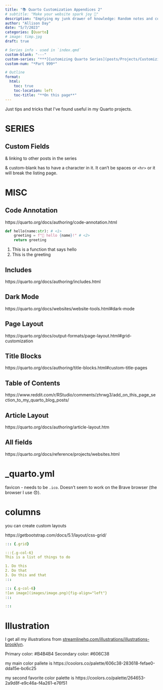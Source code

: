 ```yaml
---
title: "📚 Quarto Customization Appendices 2"
# subtitle: "Make your website spark joy 🌟"
description: "Emptying my junk drawer of knowledge: Random notes and code snippets that I've found useful in my Quarto projects"
author: "Allison Day"
date: "5/7/2023"
categories: [Quarto]
# image: timp.jpg
draft: true

# Series info - used in `index.qmd`
custom-blank: "---"
custom-series: "***[Customizing Quarto Series](posts/Projects/CustomizingQuarto/CustomizingQuarto_project.qmd)***"
custom-num: "*Part 999*"

# Outline
format: 
  html: 
    toc: true 
    toc-location: left 
    toc-title: "**On this page**" 
---
```


Just tips and tricks that I've found useful in my Quarto projects.


# SERIES

## Custom Fields

& linking to other posts in the series

& custom-blank has to have a character in it. It can't be spaces or `<hr>` or it will break the listing page.

# MISC

## Code Annotation

https://quarto.org/docs/authoring/code-annotation.html

``` python
def hello(name:str): # <1>
    greeting = f"👋 hello {name}!" # <2>
    return greeting
```
1. This is a function that says hello
2. This is the greeting

## Includes

https://quarto.org/docs/authoring/includes.html

## Dark Mode

https://quarto.org/docs/websites/website-tools.html#dark-mode

## Page Layout

https://quarto.org/docs/output-formats/page-layout.html#grid-customization

## Title Blocks

https://quarto.org/docs/authoring/title-blocks.html#custom-title-pages


## Table of Contents

https://www.reddit.com/r/RStudio/comments/zhrwg3/add_on_this_page_section_to_my_quarto_blog_posts/

## Article Layout

https://quarto.org/docs/authoring/article-layout.htm

## All fields

https://quarto.org/docs/reference/projects/websites.html


# _quarto.yml

favicon - needs to be `.ico`. Doesn't seem to work on the Brave browser (the browser I use 😞).


# columns

you can create custom layouts 

https://getbootstrap.com/docs/5.1/layout/css-grid/

```yaml
::: {.grid}

:::{.g-col-6}
This is a list of things to do

1. Do this
2. Do that
3. Do this and that
:::

::: {.g-col-6}
![an image](images/image.png){fig-align="left"}
:::

:::
```

# Illustration

I get all my illustrations from [streamlinehq.com/illustrations/illustrations-brooklyn](https://www.streamlinehq.com/illustrations/illustrations-brooklyn). 

Primary color: #B4B4B4
Secondary color: #606C38

my main color pallete is https://coolors.co/palette/606c38-283618-fefae0-dda15e-bc6c25

my second favorite color palette is https://coolors.co/palette/264653-2a9d8f-e9c46a-f4a261-e76f51